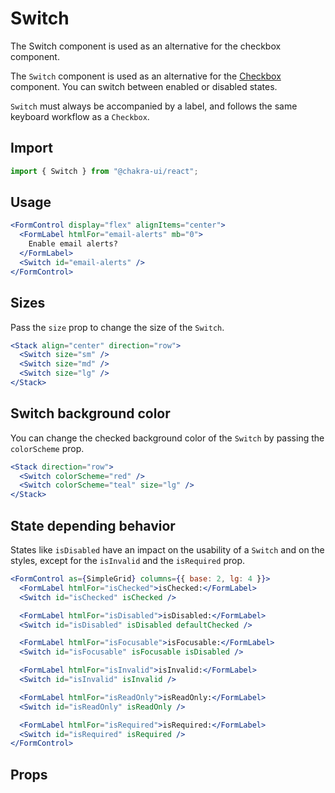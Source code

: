 # Switch

The Switch component is used as an alternative for the checkbox component.

The `Switch` component is used as an alternative for the
[Checkbox](/docs/components/form/checkbox) component. You can switch between
enabled or disabled states.

`Switch` must always be accompanied by a label, and follows the same keyboard
workflow as a `Checkbox`.

## Import

```js
import { Switch } from "@chakra-ui/react";
```

## Usage

```jsx live
<FormControl display="flex" alignItems="center">
  <FormLabel htmlFor="email-alerts" mb="0">
    Enable email alerts?
  </FormLabel>
  <Switch id="email-alerts" />
</FormControl>
```

## Sizes

Pass the `size` prop to change the size of the `Switch`.

```jsx live
<Stack align="center" direction="row">
  <Switch size="sm" />
  <Switch size="md" />
  <Switch size="lg" />
</Stack>
```

## Switch background color

You can change the checked background color of the `Switch` by passing the
`colorScheme` prop.

```jsx live
<Stack direction="row">
  <Switch colorScheme="red" />
  <Switch colorScheme="teal" size="lg" />
</Stack>
```

## State depending behavior

States like `isDisabled` have an impact on the usability of a `Switch` and on
the styles, except for the `isInvalid` and the `isRequired` prop.

```jsx live
<FormControl as={SimpleGrid} columns={{ base: 2, lg: 4 }}>
  <FormLabel htmlFor="isChecked">isChecked:</FormLabel>
  <Switch id="isChecked" isChecked />

  <FormLabel htmlFor="isDisabled">isDisabled:</FormLabel>
  <Switch id="isDisabled" isDisabled defaultChecked />

  <FormLabel htmlFor="isFocusable">isFocusable:</FormLabel>
  <Switch id="isFocusable" isFocusable isDisabled />

  <FormLabel htmlFor="isInvalid">isInvalid:</FormLabel>
  <Switch id="isInvalid" isInvalid />

  <FormLabel htmlFor="isReadOnly">isReadOnly:</FormLabel>
  <Switch id="isReadOnly" isReadOnly />

  <FormLabel htmlFor="isRequired">isRequired:</FormLabel>
  <Switch id="isRequired" isRequired />
</FormControl>
```

## Props

<PropsTable of="Switch" />
